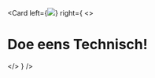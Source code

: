 <!-- classes: bg-topicus -->
<!-- sectionTitle: Doe eens Technisch! -->


<Card
  left={<img src="../../assets/img/docker-nerdy-parts.png" />}
  right={
    <>
      <h1>Doe eens Technisch!</h1>
    </>
  }
/>